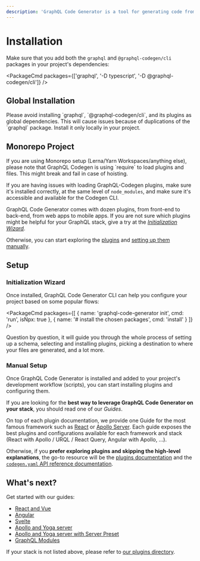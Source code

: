 ```yaml
---
description: 'GraphQL Code Generator is a tool for generating code from GraphQL schema and operations. It can generate code for various platforms, such as React, Angular, Node, and more.'
---
```



# Installation

Make sure that you add both the `graphql` and `@graphql-codegen/cli` packages in your project's dependencies:

<PackageCmd packages={['graphql', '-D typescript', '-D @graphql-codegen/cli']} />

## Global Installation

<Callout type="warning">
Please avoid installing `graphql`, `@graphql-codegen/cli`, and its plugins as global dependencies. This will cause issues because of duplications of the `graphql` package. Install it only locally in your project.

</Callout>

## Monorepo Project

<Callout type="warning">
If you are using Monorepo setup (Lerna/Yarn Workspaces/anything else), please note that GraphQL Codegen is using `require` to load plugins and files. This might break and fail in case of hoisting.

If you are having issues with loading GraphQL-Codegen plugins, make sure it's installed correctly, at the same level of `node_modules`, and make sure it's accessible and available for the Codegen CLI.

</Callout>

GraphQL Code Generator comes with dozen plugins, from front-end to back-end, from web apps to mobile apps. If you are not sure which plugins might be helpful for your GraphQL stack, give a try at the [_Initialization Wizard_](#initialization-wizard).

Otherwise, you can start exploring the [plugins](/plugins) and [setting up them manually](#manual-setup).

## Setup

### Initialization Wizard

Once installed, GraphQL Code Generator CLI can help you configure your project based on some popular flows:

<PackageCmd
  packages={[
    { name: 'graphql-code-generator init', cmd: 'run', isNpx: true },
    { name: '# install the chosen packages', cmd: 'install' }
  ]}
/>

Question by question, it will guide you through the whole process of setting up a schema, selecting and installing plugins, picking a destination to where your files are generated, and a lot more.

### Manual Setup

Once GraphQL Code Generator is installed and added to your project's development workflow (scripts), you can start installing plugins and configuring them.

If you are looking for the **best way to leverage GraphQL Code Generator on your stack**, you should read one of our _Guides_.

On top of each plugin documentation, we provide one Guide for the most famous framework such as [React](/docs/guides/react) or [Apollo Server](/docs/guides/graphql-server-apollo-yoga). Each guide exposes the best plugins and configurations available for each framework and stack (React with Apollo / URQL / React Query, Angular with Apollo, …).

Otherwise, if you **prefer exploring plugins and skipping the high-level explanations**, the go-to resource will be the [plugins documentation](/plugins) and the [`codegen.yaml` API reference documentation](/docs/config-reference/codegen-config).

## What's next?

Get started with our guides:

- [React and Vue](/docs/guides/react-vue)
- [Angular](/docs/guides/angular)
- [Svelte](/docs/guides/svelte)
- [Apollo and Yoga server](/docs/guides/graphql-server-apollo-yoga)
- [Apollo and Yoga server with Server Preset](/docs/guides/graphql-server-apollo-yoga-with-server-preset)
- [GraphQL Modules](/docs/guides/graphql-modules)

If your stack is not listed above, please refer to [our plugins directory](/plugins).
